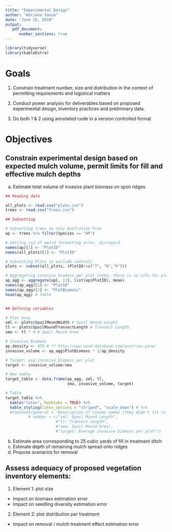 ```yaml
---
title: "Experimental Design"
author: "Adriana Souza"
date: "June 15, 2018"
output:
   pdf_document:
      number_sections: true
---
```


```r
library(tidyverse)
library(kableExtra)
```

# Goals 

1. Constrain treatment number, size and distribution in the context of permitting requirements and logistical matters

2. Conduct power analysis for deliverables based on proposed experimental design, inventory practices and preliminary data.

3. Do both 1 & 2 using annotated code in a version controlled format

# Objectives 

## Constrain experimental design based on expected mulch volume, permit limits for fill and effective mulch depths

a. Estimate total volume of invasive plant biomass on spoil ridges

```r
## Reading data

all_plots <- read.csv("plots.csv")
trees <- read.csv("trees.csv")

## Subsetting

# Subsetting trees to only Australian Pine
ap <- trees %>% filter(Species == "AP")

# Getting rid of weird formatting error, disregard
names(ap)[1] <- "PlotID" 
names(all_plots)[1] <- "PlotID"

# Subsetting Plots to exclude controls
plots <- subset(all_plots, (PlotID!=c("7", "8","9")))

# Aggregating invasive biomass per plot (note, there is no info for plots 7,8,9)
ap_agg <- aggregate(ap[, 11], list(ap$PlotID), mean)
names(ap_agg)[1] <- "PlotID"
names(ap_agg)[2] <- "PlotBiomass"
head(ap_agg) # Table


## Defining variables

# Plot Area
sml <- plots$SpoilMoundWidth # Spoil Mound Lenght
tl <- plots$SpoilMoundTransectLength # Transect Length
sma <- tl * 4 # Spoil Mound Area

# Invasive Biomass
ap_density <- 475 # ?? http://www.wood-database.com/austrian-pine/
invasive_volume <- ap_agg$PlotBiomass * 1/ap_density

# Target: avg_invasive_biomass_per_plot
target <- invasive_volume/sma

# New table
target_table <- data.frame(ap_agg, sml, tl, 
                           sma, invasive_volume, target)

# Table
target_table %>% 
  kable("latex", booktabs = TRUE) %>% 
  kable_styling(latex_options = "striped", "scale_down") # %>%
  #footnote(general = "Description of column names (they didn't fit in the page):",
          # number = c("sml: Spoil Mound Length", 
                      #"tl: Transect Length", 
                      #"sma: Spoil Mound Area", 
                      #"target: Average invasive biomass per plot"))
```


b. Estimate area corresponding to 25 cubic yards of fill in treatment ditch
c. Estimate depth of remaining mulch spread onto ridges
d. Propose scenarios for removal

## Assess adequacy of proposed vegetation inventory elements:

1. Element 1: plot size
  * Impact on biomass estimation error
  * Impact on seedling diversity estimation error

2. Element 2: plot distribution per treatment
  * Impact on removal / mulch treatment effect estimation error
